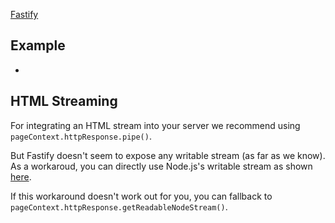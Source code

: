 
<UseBati>[Fastify](https://www.fastify.io)</UseBati>

## Example

 - <Example timestamp="2024.01" repo="royalswe/vike-fastify-boilerplate" />

## HTML Streaming

For integrating an <Link href="/streaming">HTML stream</Link> into your server <Link href="/streaming#basics:~:text=We%20recommend%20using,pageContext.httpResponse.pipe()">we recommend using `pageContext.httpResponse.pipe()`</Link>.

But Fastify doesn't seem to expose any writable stream (as far as we know). As a workaroud, you can directly use Node.js's writable stream as shown [here](https://github.com/royalswe/vike-fastify-boilerplate/blob/74bf861b98bfc6ab0cdffc5d3483b52c18cf1c14/server/index.ts#L84-L87).

If this workaround doesn't work out for you, you can fallback to <Link href="/streaming#basics:~:text=pageContext.httpResponse.getReadableWebStream()-,pageContext.httpResponse.getReadableNodeStream(),-For%20example%2C%20Cloudflare">`pageContext.httpResponse.getReadableNodeStream()`</Link>.
